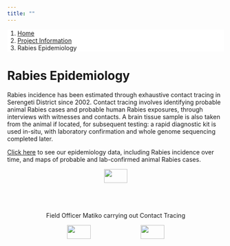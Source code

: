 ```yaml
---
title: ""
---
```


<ol class="breadcrumb" style="background-color:white;">
  <li class="breadcrumb-item"><a href="index.html">Home</a></li>
  <li class="breadcrumb-item"><a href="about_overview.html">Project Information</a></li>
  <li class="breadcrumb-item active">Rabies Epidemiology</li>
</ol>

# Rabies Epidemiology  
  
Rabies incidence has been estimated through exhaustive contact tracing in Serengeti District since 2002. Contact tracing involves identifying probable animal Rabies cases and probable human Rabies exposures, through interviews with witnesses and contacts. A brain tissue sample is also taken from the animal if located, for subsequent testing: a rapid diagnostic kit is used in-situ, with laboratory confirmation and whole genome sequencing completed later.  
  
[Click here](data_epi.html) to see our epidemiology data, including Rabies incidence over time, and maps of probable and lab-confirmed animal Rabies cases.  
  
<center>
<div style="height: 300px; width: 100%; object-fit: contain;">
<div class="img-holder">
<img src="img/epi_1.png" style="display: inline-block; margin-left: auto; margin-right: auto; max-height:300px; width: 33%;"/>
<div class="caption"><a>Field Officer Matiko carrying out Contact Tracing</a></div>
</div>
<img src="img/epi_2.png" style="display: inline-block; margin-left: auto; margin-right: auto; max-height:300px; width: 33%;"/>
<img src="img/epi_3.png" style="display: inline-block; margin-left: auto; margin-right: auto; max-height:300px; width: 33%;"/>
</div>
</center>